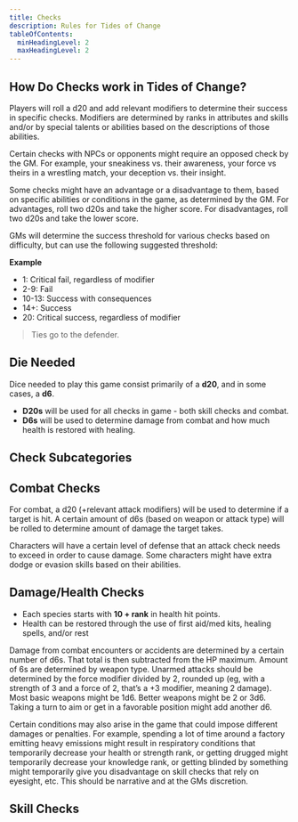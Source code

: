 ```yaml
---
title: Checks
description: Rules for Tides of Change
tableOfContents:
  minHeadingLevel: 2
  maxHeadingLevel: 2
---
```



## How Do Checks work in Tides of Change?
Players will roll a d20 and add relevant modifiers to determine their success in specific checks. Modifiers are determined by ranks in attributes and skills and/or by special talents or abilities based on the descriptions of those abilities.

Certain checks with NPCs or opponents might require an opposed check by the GM. For example, your sneakiness vs. their awareness, your force vs theirs in a wrestling match, your deception vs. their insight.

Some checks might have an advantage or a disadvantage to them, based on specific abilities or conditions in the game, as determined by the GM. For advantages, roll two d20s and take the higher score. For disadvantages, roll two d20s and take the lower score.

GMs will determine the success threshold for various checks based on difficulty, but can use the following suggested threshold:

**Example**
- 1: Critical fail, regardless of modifier
- 2-9: Fail
- 10-13: Success with consequences
- 14+: Success
- 20: Critical success, regardless of modifier

> Ties go to the defender.

## Die Needed
Dice needed to play this game consist primarily of a **d20**, and in some cases, a **d6**. 
- **D20s** will be used for all checks in game - both skill checks and combat.
- **D6s** will be used to determine damage from combat and how much health is restored with healing. 

## Check Subcategories
<CardGrid stagger>
  <LinkCard title="Combat" href="#combat-checks" />
  <LinkCard title="Health/Damage" href="#damagehealth-checks" />
</CardGrid>

## Combat Checks
For combat, a d20 (+relevant attack modifiers) will be used to determine if a target is hit. A certain amount of d6s (based on weapon or attack type) will be rolled to determine amount of damage the target takes. 

Characters will have a certain level of defense that an attack check needs to exceed in order to cause damage.  Some characters might have extra dodge or evasion skills based on their abilities. 


## Damage/Health Checks
- Each species starts with **10 + rank** in health hit points.
- Health can be restored through the use of first aid/med kits, healing spells, and/or rest

Damage from combat encounters or accidents are determined by a certain number of d6s. That total is then subtracted from the HP maximum. Amount of 6s are determined by weapon type. Unarmed attacks should be determined by the force modifier divided by 2, rounded up (eg, with a strength of 3 and a force of 2, that’s a +3 modifier, meaning 2 damage). Most basic weapons might be 1d6. Better weapons might be 2 or 3d6. Taking a turn to aim or get in a favorable position might add another d6. 

Certain conditions may also arise in the game that could impose different damages or penalties. For example, spending a lot of time around a factory emitting heavy emissions might result in respiratory conditions that temporarily decrease your health or strength rank, or getting drugged might temporarily decrease your knowledge rank, or getting blinded by something might temporarily give you disadvantage on skill checks that rely on eyesight, etc. This should be narrative and at the GMs discretion. 


## Skill Checks
